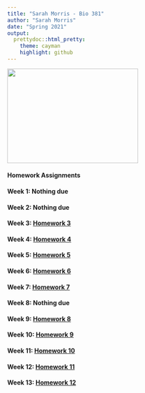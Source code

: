 ```yaml
---
title: "Sarah Morris - Bio 381"
author: "Sarah Morris"
date: "Spring 2021"
output: 
  prettydoc::html_pretty:
    theme: cayman
    highlight: github
---
```


<img src="IMG_3681.jpg" width="300" height="217" />

#### Homework Assignments

#### Week 1: **Nothing due**

#### Week 2: **Nothing due**

#### Week 3: [Homework 3](Homework3.html)  
  
#### Week 4: [Homework 4](Homework4.html)

#### Week 5: [Homework 5](Homework5.html)

#### Week 6: [Homework 6](Homework_6.html)  

#### Week 7: [Homework 7](Homework_7.html)

#### Week 8: **Nothing due**

#### Week 9: [Homework 8](Homework_8.html) 

#### Week 10: [Homework 9](Homework_9.html)

#### Week 11: [Homework 10](Homework_10.html)

#### Week 12: [Homework 11](Homework_11.html)

#### Week 13: [Homework 12](Homework_12.html)
